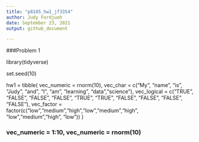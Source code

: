 ```yaml
---
title: "p8105_hw1_jf3354"
author: Judy Fordjuoh
date: September 23, 2021
output: github_document

---
```

###Problem 1

library(tidyverse) 

set.seed(10)

hw1 = tibble(
    vec_numeric = rnorm(10),
    vec_char = c("My", "name", "is", "Judy", "and", "I", "am", "learning", "data","science"),
    vec_logical = c("TRUE", "FALSE", "FALSE", "FALSE", "TRUE", "TRUE", "FALSE", "FALSE", "FALSE", "FALSE"),
    vec_factor = factor(c("low","medium","high","low","medium","high", "low","medium","high", "low"))
  )

###  vec_numeric = 1:10, vec_numeric = rnorm(10)